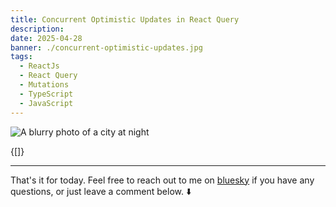 ```yaml
---
title: Concurrent Optimistic Updates in React Query
description:
date: 2025-04-28
banner: ./concurrent-optimistic-updates.jpg
tags:
  - ReactJs
  - React Query
  - Mutations
  - TypeScript
  - JavaScript
---
```



<img
  src="./concurrent-optimistic-updates.jpg"
  alt="A blurry photo of a city at night"
/>

<Attribution
  name="Mariola Grobelska"
  url="https://unsplash.com/@mariolagr"
/>

<RqToc id="concurrent-optimistic-updates-in-react-query" />

<Translations>{[]}</Translations>

---

That's it for today. Feel free to reach out to me on [bluesky](https://bsky.app/profile/tkdodo.eu)
if you have any questions, or just leave a comment below. ⬇️

<Comments />
